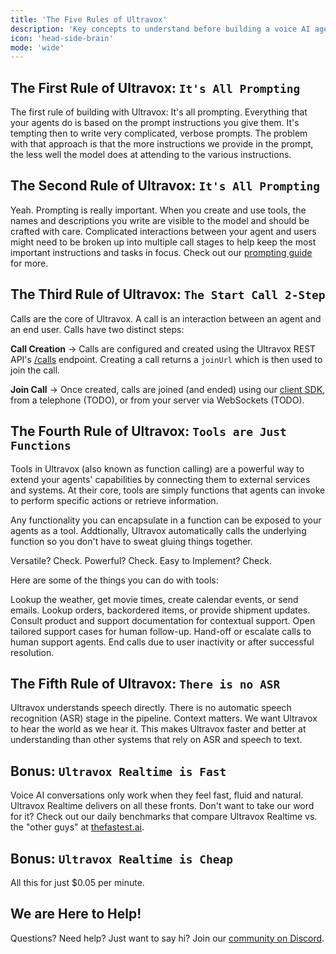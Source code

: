 ```yaml
---
title: 'The Five Rules of Ultravox'
description: 'Key concepts to understand before building a voice AI agent.'
icon: 'head-side-brain'
mode: 'wide'
---
```




## The First Rule of Ultravox: `It's All Prompting`
The first rule of building with Ultravox: It's all prompting. Everything that your agents do is based on the prompt instructions you give them. It's tempting then to write very complicated, verbose prompts. The problem with that approach is that the more instructions we provide in the prompt, the less well the model does at attending to the various instructions.

## The Second Rule of Ultravox: `It's All Prompting`
Yeah. Prompting is really important. When you create and use tools, the names and descriptions you write are visible to the model and should be crafted with care. Complicated interactions between your agent and users might need to be broken up into multiple call stages to help keep the most important instructions and tasks in focus. Check out our [prompting guide](/guides/advancedprompting) for more.

## The Third Rule of Ultravox: `The Start Call 2-Step`
Calls are the core of Ultravox. A call is an interaction between an agent and an end user. Calls have two distinct steps:

**Call Creation** → Calls are configured and created using the Ultravox REST API's [/calls](/api-reference/calls/calls-post) endpoint. Creating a call returns a `joinUrl` which is then used to join the call.

**Join Call** → Once created, calls are joined (and ended) using our [client SDK](/sdk-reference/), from a telephone (TODO), or from your server via WebSockets (TODO).

<diagram />


## The Fourth Rule of Ultravox: `Tools are Just Functions`
Tools in Ultravox (also known as function calling) are a powerful way to extend your agents' capabilities by connecting them to external services and systems. At their core, tools are simply functions that agents can invoke to perform specific actions or retrieve information.

Any functionality you can encapsulate in a function can be exposed to your agents as a tool. Addtionally, Ultravox automatically calls the underlying function so you don't have to sweat gluing things together.

Versatile? Check. Powerful? Check. Easy to Implement? Check.

Here are some of the things you can do with tools:

<CardGroup cols={2}>
  <Card title="Communicate with the Outside world" icon="earth-americas">
    Lookup the weather, get movie times, create calendar events, or send emails.
  </Card>
  <Card title="Order Lookup" icon="cart-shopping">
    Lookup orders, backordered items, or provide shipment updates.
  </Card>
  <Card title="Knowledge Base" icon="circle-info">
    Consult product and support documentation for contextual support.
  </Card>
  <Card title="Create Support Case" icon="message-question">
    Open tailored support cases for human follow-up.
  </Card>
  <Card title="Transfer Call" icon="swap">
    Hand-off or escalate calls to human support agents.
  </Card>
  <Card title="End Call" icon="phone-hangup">
    End calls due to user inactivity or after successful resolution.
  </Card>
</CardGroup>

## The Fifth Rule of Ultravox: `There is no ASR`
Ultravox understands speech directly. There is no automatic speech recognition (ASR) stage in the pipeline. Context matters. We want Ultravox to hear the world as we hear it. This makes Ultravox faster and better at understanding than other systems that rely on ASR and speech to text.

## Bonus:  `Ultravox Realtime is Fast`
Voice AI conversations only work when they feel fast, fluid and natural. Ultravox Realtime delivers on all these fronts. Don't want to take our word for it? Check out our daily benchmarks that compare Ultravox Realtime vs. the "other guys" at [thefastest.ai](https://thefastest.ai/?m=audio).

## Bonus:  `Ultravox Realtime is Cheap`
All this for just $0.05 per minute.

## We are Here to Help!
Questions? Need help? Just want to say hi? Join our [community on Discord](https://discord.gg/Qw6KHxv8YB).
